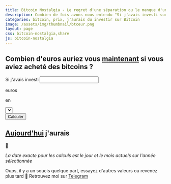 ```yaml
---
title: Bitcoin Nostalgia - Le regret d'une séparation ou le manque d'une rencontre
description: Combien de fois avons nous entendu "Si j'avais investi sur Bitcoin plus tôt..." ou "Si j'avais gardé mes bitcoins en 2013...". Ces plaignants seraient aujourd'hui assis sur un patrimoine me foi confortable. Les chiffres le montrent, cette page les montre
categories: bitcoin, prix, j'aurais du investir sur Bitcoin
image: /assets/img/thumbnail/btceur.png
layout: page
css: bitcoin-nostalgia,share
js: bitcoin-nostalgia
---
```


<section id="banner">
  <h1>Combien d'euros auriez vous <u>maintenant</u> si vous aviez acheté des bitcoins ?</h1>
  <div className="row-content">
    <div className="invested-container">
      <label>
        Si j'avais investi
      </label>
      <input type="number" name="euros-invested" defaultValue="1" />
      <p>
        euros
      </p>
    </div>
    <div className="in-date-container">
      <p>en</p>
      <select name="year" id="year-picker">
      </select>
    </div>
    <button id="wanna-cry" className="btn plain">Calculer</button>
  </div>
  <div className="row-content">
    <h2><u>Aujourd'hui</u> j'aurais</h2>
    <p id="pl-result">🤔</p>
  </div>
  <i className="infos">La date exacte pour les calculs est le jour et le mois actuels sur l'année sélectionnée</i>
  <p className="error" id="error-display">
    Oups, il y a un soucis quelque part, essayez d'autres valeurs ou revenez plus tard 🤨 Retrouvez moi sur <a href="https://t.me/Bl0cs" target="_blank">Telegram</a>
  </p>
  <ShareButton
    social="twitter"
    text="Combien auriez vous si vous aviez investi des euros sur Bitcoin plus tôt ? Sur https://blocs.fr/bitcoin-nostalgia"
    id="btceur-twitter"
  />
</section>